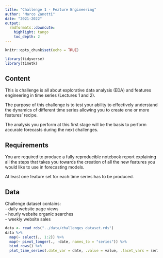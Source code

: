 ```yaml
---
title: "Challenge 1 - Feature Engineering"
author: "Marco Zanotti"
date: "2021-2022"
output: 
  rmdformats::downcute:
    highlight: tango
    toc_depth: 2
---
```


```r
knitr::opts_chunk$set(echo = TRUE)

library(tidyverse)
library(timetk)
```

## Content

This is challenge is all about explorative data analysis (EDA) and
features engineering in time series (Lectures 1 and 2).  

The purpose of this challenge is to test your ability to effectively understand 
the dynamics of different time series allowing you to create one or more 
features' recipe.  

The analysis you perform at this first stage will be the basis to perform accurate
forecasts during the next challenges.  



## Requirements

You are required to produce a fully reproducible notebook report explaining 
all the steps that takes you towards the creation of all the new features 
you would like to use in forecasting models.  

At least one feature set for each time series has to be produced.  



## Data

Challenge dataset contains:  
- daily website page views   
- hourly website organic searches  
- weekly website sales  

```r
data <- read_rds("../data/challenges_dataset.rds")
data %>% 
  map(~ select(., 1:2)) %>% 
  map(~ pivot_longer(., -date, names_to = "series")) %>% 
  bind_rows() %>% 
  plot_time_series(.date_var = date, .value = value, .facet_vars = series, .facet_scales = "free")
```

